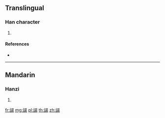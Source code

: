 {{character info/new}}
==Translingual==

===Han character===
{{Han char|rn=149|rad=言|as=09|sn=16|four=|canj=YRAMH}}

# {{defn|Han|sort=言09}}

====References====
* {{Han ref|kx=1172.080|dkj=35746|dj=1637.050|hdz=63997.010|uh=8AF9|ud=35577}}

----

==Mandarin==

===Hanzi===
{{cmn-hanzi|pin=[[chǎo]] ([[chao3]]), [[chōu]] ([[chou1]]), [[yáng]] ([[yang2]]), [[zhōu]] ([[zhou1]])|wg=ch'ao<sup>3</sup>, ch'ou<sup>1</sup>, yang<sup>2</sup>, chou<sup>1</sup>}}

# {{defn|lang=cmn|sort=言09}}

[[fr:諹]]
[[mg:諹]]
[[pl:諹]]
[[th:諹]]
[[zh:諹]]